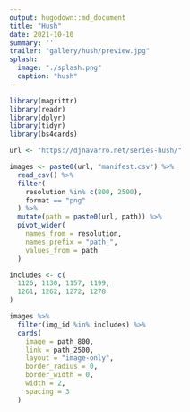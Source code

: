 ```yaml
---
output: hugodown::md_document
title: "Hush"
date: 2021-10-10
summary: ''
trailer: "gallery/hush/preview.jpg"
splash:
  image: "./splash.png"
  caption: "hush"
---
```


<style>
.splash-caption-tweak{
  color: #00000080;
  letter-spacing: 5px;
  font-size: 400%;
  font-weight: 700;
}
</style>


```r
library(magrittr)
library(readr)
library(dplyr)
library(tidyr)
library(bs4cards)

url <- "https://djnavarro.net/series-hush/"

images <- paste0(url, "manifest.csv") %>% 
  read_csv() %>% 
  filter(
    resolution %in% c(800, 2500), 
    format == "png"
  ) %>% 
  mutate(path = paste0(url, path)) %>% 
  pivot_wider(
    names_from = resolution, 
    names_prefix = "path_", 
    values_from = path
  ) 
```

```r
includes <- c(
  1126, 1130, 1157, 1199,
  1261, 1262, 1272, 1278
)

images %>%
  filter(img_id %in% includes) %>% 
  cards(
    image = path_800,
    link = path_2500,
    layout = "image-only", 
    border_radius = 0,
    border_width = 0, 
    width = 2,
    spacing = 3
  )  
```

